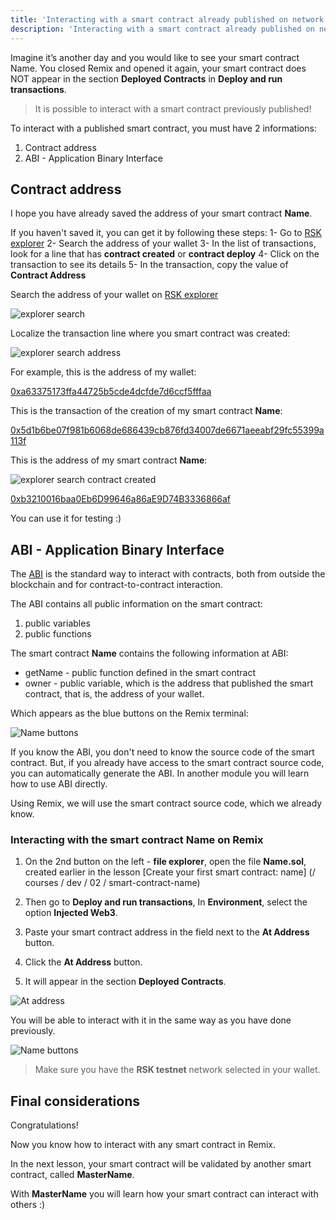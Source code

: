 ---
title: 'Interacting with a smart contract already published on network'
description: 'Interacting with a smart contract already published on network'
---

Imagine it’s another day and you would like to see your smart contract Name.
You closed Remix and opened it again,
your smart contract does NOT appear in the section **Deployed Contracts** in **Deploy and run transactions**.

> It is possible to interact with a smart contract previously published!

To interact with a published smart contract, you must have 2 informations:

1. Contract address
2. ABI - Application Binary Interface

## Contract address

I hope you have already saved the address of your smart contract **Name**.

If you haven't saved it, you can get it by following these steps:
1- Go to [RSK explorer](https://explorer.testnet.rsk.co/)
2- Search the address of your wallet
3- In the list of transactions, look for a line that has **contract created** or **contract deploy**
4- Click on the transaction to see its details
5- In the transaction, copy the value of **Contract Address**

Search the address of your wallet on [RSK explorer](https://explorer.testnet.rsk.co/)

![explorer search](/img/courses/dev/02/interact-with-a-smart-contract/image-01.png)

Localize the transaction line where you smart contract was created:

![explorer search address](/img/courses/dev/02/interact-with-a-smart-contract/image-02.png)

For example, this is the address of my wallet:

[0xa63375173ffa44725b5cde4dcfde7d6ccf5fffaa](https://explorer.testnet.rsk.co/address/0xa63375173ffa44725b5cde4dcfde7d6ccf5fffaa)

This is the transaction of the creation of my smart contract **Name**:

[0x5d1b6be07f981b6068de686439cb876fd34007de6671aeeabf29fc55399a113f](https://explorer.testnet.rsk.co/tx/0x5d1b6be07f981b6068de686439cb876fd34007de6671aeeabf29fc55399a113f)

This is the address of my smart contract **Name**:

![explorer search contract created](/img/courses/dev/02/interact-with-a-smart-contract/image-03.png)

[0xb3210016baa0Eb6D99646a86aE9D74B3336866af](https://explorer.testnet.rsk.co/address/0xb3210016baa0Eb6D99646a86aE9D74B3336866af)

You can use it for testing :)

## ABI - Application Binary Interface

The [ABI](https://solidity.readthedocs.io/en/v0.5.3/abi-spec.html) is the standard way to interact with contracts,
both from outside the blockchain and for contract-to-contract interaction.

The ABI contains all public information on the smart contract:

1. public variables
2. public functions

The smart contract **Name** contains the following information at ABI:

- getName - public function defined in the smart contract
- owner - public variable, which is the address that published the smart contract, that is, the address of your wallet.

Which appears as the blue buttons on the Remix terminal:

![Name buttons](/img/courses/dev/02/interact-with-a-smart-contract/image-04.png)

If you know the ABI, you don't need to know the source code of the smart contract.
But, if you already have access to the smart contract source code, you can automatically generate the ABI.
In another module you will learn how to use ABI directly.

Using Remix, we will use the smart contract source code, which we already know.

### Interacting with the smart contract Name on Remix

1. On the 2nd button on the left - **file explorer**, open the file **Name.sol**,
   created earlier in the lesson [Create your first smart contract: name] (/ courses / dev / 02 / smart-contract-name)

2. Then go to **Deploy and run transactions**,
   In **Environment**,
   select the option **Injected Web3**.

3. Paste your smart contract address in the field next to the **At Address** button.

4. Click the **At Address** button.

5. It will appear in the section **Deployed Contracts**.

![At address](/img/courses/dev/02/interact-with-a-smart-contract/image-05.png)

You will be able to interact with it in the same way as you have done previously.

![Name buttons](/img/courses/dev/02/interact-with-a-smart-contract/image-06.png)

> Make sure you have the **RSK testnet** network selected in your wallet.

## Final considerations

Congratulations!

Now you know how to interact with any smart contract in Remix.

In the next lesson, your smart contract will be validated by another smart contract, called **MasterName**.

With **MasterName** you will learn how your smart contract can interact with others
:)
